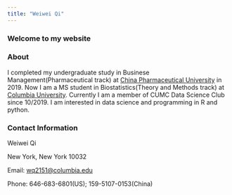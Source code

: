 ```yaml
---
title: "Weiwei Qi"
---
```




### Welcome to my website

### About

I completed my undergraduate study in Businese Management(Pharmaceutical track) at [China Pharmaceutical University](https://en.cpu.edu.cn/) in 2019. Now I am a MS student in Biostatistics(Theory and Methods track) at [Columbia University](https://www.mailman.columbia.edu/become-student/departments/biostatistics). Currently I am a member of CUMC Data Science Club since 10/2019. I am interested in data science and programming in R and python. 

### Contact Information

Weiwei Qi

New York, New York 10032  

Email: [wq2151@columbia.edu](mailto:wq2151@columbia.edu)

Phone: 646-683-6801(US); 159-5107-0153(China)


